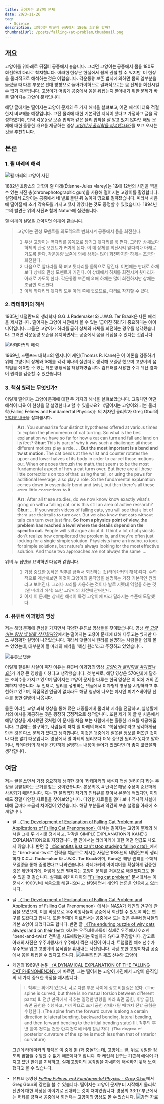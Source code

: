 ```yaml
---
title: 떨어지는 고양이 문제
date: 2023-11-26
tag:
  - Science
description: 고양이는 어떻게 공중에서 180도 회전을 할까?
thumbnailUrl: /posts/falling-cat-problem/thumbnail.png
---
```


## 개요

고양이를 위아래로 뒤집어 공중에서 놓습니다. 그러면 고양이는 공중에서 몸을 180도 회전하여 다리로 착지합니다. 이러한 현상은 현실에서 쉽게 관찰 할 수 있지만, 이 현상을 물리적으로 해석하는 것은 어렵습니다. 각운동량 보존 법칙에 의하면 몸의 일부분을 돌렸을 때 다른 부분은 반대 방향으로 돌아가야하므로 결과적으로는 몸 전체를 회전시킬 수 없기 때문입니다. 고양이가 어떻게 공중에서 몸을 뒤집는지 알아내기 위한 문제가 바로 떨어지는 고양이 문제입니다.

해당 글에서는 떨어지는 고양이 문제의 두 가지 해석을 살펴보고, 어떤 해석이 더욱 적절한지 비교해볼 예정입니다. 고전 물리에 대한 기본적인 지식이 있다고 가정하고 글을 작성하였기에, 만약 각운동량 보존 법칙과 같은 물리 법칙을 잘 알고 있지 않다면 해당 문제에 대한 훌륭한 개요를 제공하는 영상 [_고양이가 물리학을 파괴했나요?_](https://www.youtube.com/shorts/d_Svw9SQEvU)를 보고 오시는 것을 추천합니다.

## 본론

### 1. 쥘 마레의 해석

![쥘 마레의 고양이 사진](/posts/falling-cat-problem/쥘마레-고양이-사진.jpg)

1882년 프랑스의 과학자 쥘 마레(Étienne-Jules Marey)는 1초에 12번의 사진을 찍을 수 있는 사진 총(chronophotographic gun)을 사용해 떨어지는 고양이를 촬영합니다. 실험에서 고양이는 공중에서 네 발로 들린 뒤 놓아져 땅으로 떨어졌습니다. 따라서 처음에 떨어질 때 초기 각속도를 가지고 있지 않았다는 것도 증명할 수 있었습니다. 1894년 그의 발견은 위의 사진과 함께 Nature에 실렸습니다.

쥘 마레의 설명을 요약하면 아래와 같습니다.

> 고양이는 관성 모멘트를 의도적으로 변화시켜 공중에서 몸을 회전한다.
>
> 1. 우선 고양이는 앞다리를 몸쪽으로 당기고 뒷다리를 쭉 편다. 그러면 상체보다 하체의 관성 모멘트가 커지게 된다. 이 때 상체를 회전시켜 앞다리가 아래로 가도록 한다. 각운동량 보존에 의해 상체는 많이 회전하지만 하체는 조금만 회전한다.
> 2. 다음으로 앞다리를 쭉 펴고 뒷다리를 몸쪽으로 당긴다. 이번에는 반대로 하체보다 상체의 관성 모멘트가 커진다. 이 상태에서 하체를 회전시켜 뒷다리가 아래로 가도록 한다. 각운동량 보존에 의해 하체는 많이 회전하지만 상체는 조금만 회전한다.
> 3. 이제 앞다리와 뒷다리 모두 아래 쪽에 있으므로, 다리로 착지할 수 있다.

### 2. 라데마커의 해석

1935년 네덜란드의 생리학자 G.G.J. Rademaker 와 J.W.G. Ter Braak은 다른 해석을 제시합니다. 떨어지는 고양이 사진에서 볼 수 있는 '굽어진 허리'가 중요하다는 아이디어입니다. 그들은 고양이가 허리를 굽혀 상체와 하체를 회전하는 경우를 생각했습니다. 그러면 각운동량 보존을 유지하면서도 공중에서 몸을 뒤집을 수 있다는 것입니다.

![라데마커의 해석](/posts/falling-cat-problem/라데마커의-해석.gif)

1969년, 스탠포드 대학교의 엔지니어 케인(Thomas R. Kane)은 이 이론을 검증하기 위해 고양이의 상체와 하체를 각각 하나의 실린더로 생각해 모델링 했으며 고양이의 움직임을 예측할 수 있는 미분 방정식을 작성하였습니다. 컴퓨터를 사용한 수치 계산 결과 이 원리를 검증할 수 있었습니다.

### 3. 핵심 원리는 무엇인가?

이렇게 떨어지는 고양이 문제에 대한 두 가지의 해석을 살펴보았습니다. 그렇다면 어떤 해석이 더욱 이 현상을 잘 설명한다고 할 수 있을까요? 《떨어지는 고양이와 기본 물리학(Falling Felines and Fundamental Physics)》의 저자인 물리학자 Greg Gbur의 [인터뷰 내용](https://arstechnica.com/science/2019/12/the-surprisingly-complicated-physics-of-why-cats-always-land-on-their-feet/)을 살펴봅시다.

> **Ars**: You summarize four distinct hypotheses offered at various times to explain the phenomenon of cat turning. So what is the best explanation we have so far for how a cat can turn and fall and land on its feet?
> **Gbur**: This is part of why it was such a challenge: all these different motions play a role. ... **But the most important is a bend and twist motion.** The cat bends at the waist and counter rotates the upper and lower halves of its body in order to cancel those motions out. When one goes through the math, that seems to be the most fundamental aspect of how a cat turns over. But there are all these little corrections on top of that: using the tail, or using the paws for additional leverage, also play a role. So the fundamental explanation comes down to essentially bend and twist, but then there's all these extra little corrections to it.

> **Ars**: After all these studies, do we now know know exactly what's going on with a falling cat, or is this still an area of active research?
> **Gbur**: ... If you watch videos of falling cats, you will see that a lot of them use their tails to turn over. But we also know that cats without tails can turn over just fine. **So from a physics point of view, the problem has reached a level where the details depend on the specific cat.** People will still argue about it. I think a lot of physicists don't realize how complicated the problem is, and they're often just looking for a single simple solution. Physicists have an instinct to look for simple solutions, but nature's always looking for the most effective solution. And those two approaches are not always the same. ...

위의 두 답변을 요약하면 다음과 같습니다.

> 1. 가장 중요한 동작은 척추를 굽혀서 회전하는 것(라데마커의 해석)이다. 수학적으로 계산해보면 이것이 고양이의 움직임을 설명하는 가장 기본적인 원리라고 보여진다. 그러나 꼬리를 사용하는 것이나 발로 지렛대 역할을 하는 것(쥘 마레의 해석) 또한 고양이의 회전에 관여한다.
> 2. 이제 이 문제는 상세한 해석이 특정 고양이에 따라 달라지는 수준에 도달했다.

### 4. 유튜버 이과형의 영상

저는 해당 문제에 관심을 가지면서 다양한 유튜브 영상들을 찾아봤습니다. 영상 [_왜 고양이는 항상 네 발로 착지할까??_](https://www.youtube.com/shorts/u4uOggMRCSU)에서는 떨어지는 고양이 문제에 대해 다루고는 있지만 다소 부정확한 설명이 나와있습니다. 따라서 댓글에서 원리를 설명하는 사람들을 쉽게 볼 수 있었는데, 대부분이 쥘 마레의 해석을 '핵심 원리'라고 주장하고 있었습니다.

![유튜브 댓글](/posts/falling-cat-problem/유튜브-댓글.png)

이렇게 잘못된 사실이 퍼진 이유는 유튜버 이과형의 영상 [_고양이가 물리학을 파괴했나요?_](https://www.youtube.com/shorts/d_Svw9SQEvU)가 가장 큰 영향을 미쳤다고 생각했습니다. 첫 번째로, 해당 영상은 570만회에 달하는 조회수를 가지고 있으며 떨어지는 고양이 문제를 다루는 한국 영상은 이 외에 거의 존재하지 않습니다. 두 번째로, 원리를 설명하는 댓글에서 이과형의 영상을 시청하라고 추천하고 있으며, 직접적인 언급이 없더라도 해당 영상에 나오는 예시인 피겨스케이팅 선수를 통한 설명이 나옵니다.

물론 이러한 교양 과학 영상을 통해 많은 대중들에게 물리학 지식을 전달하고, 실생활에서의 예시를 제공하는 것은 굉장히 긍정적으로 생각합니다. 또한 제가 이 글 맨 처음에서 해당 영상을 제시했던 것처럼 이 문제를 처음 보는 사람에게는 훌륭한 개요를 제공해줍니다. 그럼에도 불구하고, 사람들이 마치 쥘 마레의 해석이 '핵심 원리'라고 생각하게끔 만든 것은 다소 문제가 있다고 생각합니다. 이것은 대중에게 잘못된 정보를 퍼뜨린 것이나 다름 없기 때문입니다. 영상에서 쥘 마레의 원리보다 더욱 중요한 원리가 있다고 말하거나, 라데마커의 해석을 간단하게 설명하는 내용이 들어가 있었다면 더 좋지 않았을까 생각합니다.

## 여담

저는 글을 쓰면서 가장 중요하게 생각한 것이 '라데마커의 해석이 핵심 원리이다'라는 주장을 뒷받침하는 근거를 찾는 것이었습니다. 본문의 3, 4 단락은 해당 주장이 중요하게 사용되기 때문입니다. 저는 한 물리학자 작가의 인터뷰를 찾아서 본문에 적었지만, 이외에도 정말 다양한 자료들을 찾아보았습니다. 다양한 자료들을 읽다 보니 역사적 사실에 대해 글마다 조금씩 차이점이 있었습니다. 해당 부분들과 약간의 보충 설명을 아래에 소개합니다.

- 글 [〈The Development of Explanation of Falling Cat Problem and Applications of Falling Cat Phenomenon〉](https://www.atlantis-press.com/article/125967316.pdf)에서는 떨어지는 고양이 문제의 해석을 크게 두 가지로 정리하고, 각각을 SIMPLE EXPLANATION와 KANE'S EXPLANATION으로 지칭합니다. 글 안에서는 라데마커에 대한 어떤 언급도 나오지 않습니다.
  반면 글 [《Scientists just can't stop studying falling cats》](https://fortworthbusiness.com/technology/scientists-just-cant-stop-studying-falling-cats/)에서는 "bend-and-twist" 전략을 처음으로 제시한 사람은 1935년의 네덜란드의 생리학자 G.G.J. Rademaker 와 J.W.G. Ter Braak이며, Kane은 해당 원리를 수학적 모델링을 통해 증명했다고 나와있습니다.
  라데마커의 아이디어를 확실하게 검증한 것은 케인이기에, 어떻게 보면 떨어지는 고양이 문제를 처음으로 해결했다고도 볼 수 있을 것 같습니다. 실제로 위키피디아의 ["Falling cat problem"](https://en.wikipedia.org/wiki/Falling_cat_problem#cite_ref-FOOTNOTEKaneScher1969_8-0) 문서에서는 이 문제가 1969년에 처음으로 해결되었다고 설명하면서 케인의 논문을 인용하고 있습니다.

- 글 [〈The Development of Explanation of Falling Cat Problem and Applications of Falling Cat Phenomenon〉](https://www.atlantis-press.com/article/125967316.pdf)에서는 NASA가 케인의 연구에 관심을 보였으며, 이를 바탕으로 우주비행사들이 공중에서 회전할 수 있도록 하는 연구를 도왔다고 합니다. 또한 현재에 이르러서는 공중에서 도는 것은 우주비행사들의 기본 소양이 되었다고도 합니다.
  반면 글 [《The enduring puzzle of why cats always land on their feet》](https://www.sciencefocus.com/science/the-enduring-puzzle-of-why-cats-always-land-on-their-feet)에서는 우주비행사들이 실제로 우주에서 이러한 "bend-and-twist" 전략을 시도해봤는지는 확실하지 않다고 주장합니다.
  참고로 아래의 사진은 우주비행사가 우주에서 찍은 사진이 아니라, 트램펄린 체조 선수가 우주복을 입고 고양이의 움직임을 흉내내는 사진입니다. 사람 또한 고양이처럼 공중에서 몸을 뒤집을 수 있다고 합니다.
  ![우주복 입은 체조 선수와 고양이](/posts/falling-cat-problem/우주복-입은-체조-선수와-고양이.jpg)

- 케인의 1969년 논문 [〈A DYNAMICAL EXPLANATION OF THE FALLING CAT PHENOMENON〉](https://pentagono.uniandes.edu.co/~jarteaga/geosem/taller7/minicursoJK-Uniandes/robotic%20examples/kane.pdf)에 따르면, 그는 떨어지는 고양이 사진에서 고양이 움직임의 세 가지 중요한 특징을 제시합니다.

  > I. 척추는 휘어져 있으나, 서로 다른 부분 사이에 상호 비틀림은 없다. (The spine is curved, but there is no mutual torsion between different parts)
  > II. 전방 만곡에서 척추는 일정한 방향을 따라 측면 굽힘, 후방 굽힘, 측면 굽힘을 수행하고, 마지막으로 초기 굽힘 상태가 될 때까지 전방 굽힘을 수행한다. (The spine from the forward curve is along a certain direction to lateral bending, backward bending, lateral bending, and then forward bending to the initial bending state)
  > III. 척추의 후방 만곡 정도는 전방 만곡 정도에 비해 훨씬 작다. (The degree of posterior curvature of the spine is much less than that of anterior curvature)

  그런데 라데마커의 해석은 이 중에 (III)과 충돌하는데, 고양이는 앞, 뒤로 동일한 정도의 굽힘을 수행할 수 없기 때문이라고 합니다. 즉 케인의 연구는 기존의 해석이 가지고 있던 한계를 지적하고, 실제 고양이의 움직임을 자세하게 해석하기 위해 노력했다고 볼 수 있습니다.

- 유튜브 동영상 [_Falling Felines and Fundamental Physics - Greg Gbur_](https://www.youtube.com/watch?v=nKlnul5fexQ&ab_channel=UNCCharlotte)에서 Greg Gbur의 강연을 볼 수 있습니다. 떨어지는 고양이 문제부터 시작해서 물리학 전반에 대한 확장된 이야기로 전개되는 것이 재미있습니다. 영상의 33:17 부근에서는 허리를 굽혀서 공중에서 회전하는 고양이의 영상도 볼 수 있습니다.
  ![강연 자료](/posts/falling-cat-problem/강연-자료.png)
